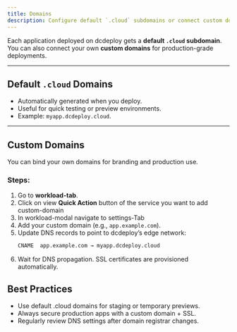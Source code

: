 ```yaml
---
title: Domains
description: Configure default `.cloud` subdomains or connect custom domains for your applications.
---
```


Each application deployed on dcdeploy gets a **default `.cloud` subdomain**.  
You can also connect your own **custom domains** for production-grade deployments.

---

## Default `.cloud` Domains
- Automatically generated when you deploy.  
- Useful for quick testing or preview environments.  
- Example: `myapp.dcdeploy.cloud`.

---

## Custom Domains
You can bind your own domains for branding and production use.

### Steps:
1. Go to **workload-tab**.  
2. Click on view **Quick Action** button of the service you want to add custom-domain
3. In workload-modal navigate to settings-Tab
4. Add your custom domain (e.g., `app.example.com`).  
5. Update DNS records to point to dcdeploy’s edge network:
   ```txt
   CNAME  app.example.com → myapp.dcdeploy.cloud
6. Wait for DNS propagation.
SSL certificates are provisioned automatically.

## Best Practices
- Use default .cloud domains for staging or temporary previews.
- Always secure production apps with a custom domain + SSL.
- Regularly review DNS settings after domain registrar changes.